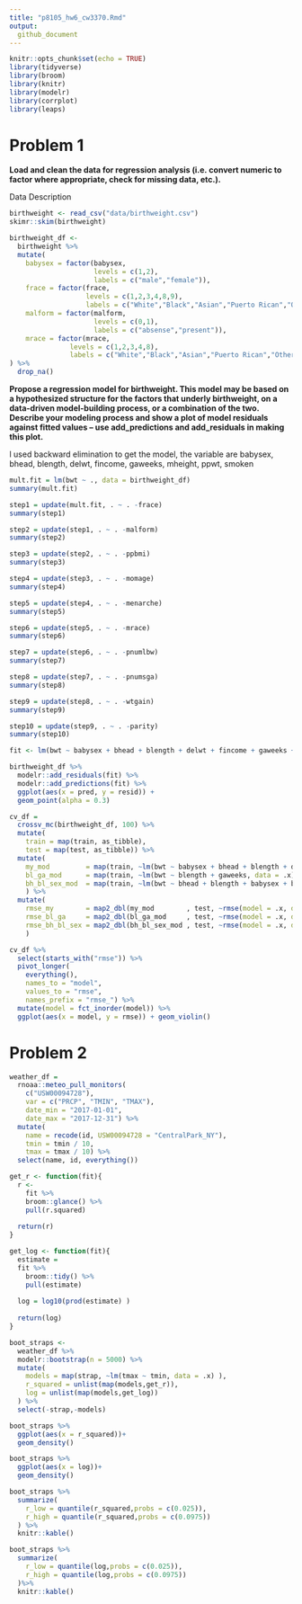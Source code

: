 ```yaml
---
title: "p8105_hw6_cw3370.Rmd"
output: 
  github_document
---
```


```r
knitr::opts_chunk$set(echo = TRUE)
library(tidyverse)
library(broom)
library(knitr)
library(modelr)
library(corrplot)
library(leaps)
```

# Problem 1

**Load and clean the data for regression analysis (i.e. convert numeric to factor where appropriate, check for missing data, etc.).**

Data Description
```r
birthweight <- read_csv("data/birthweight.csv")  
skimr::skim(birthweight)
```

```r
birthweight_df <- 
  birthweight %>% 
  mutate(
    babysex = factor(babysex,
                     levels = c(1,2),
                     labels = c("male","female")),
    frace = factor(frace,
                   levels = c(1,2,3,4,8,9),
                   labels = c("White","Black","Asian","Puerto Rican","Other","Unkown")),
    malform = factor(malform,
                     levels = c(0,1),
                     labels = c("absense","present")),
    mrace = factor(mrace,
               levels = c(1,2,3,4,8),
               labels = c("White","Black","Asian","Puerto Rican","Other"))
) %>% 
  drop_na()

```

**Propose a regression model for birthweight. This model may be based on a hypothesized structure for the factors that underly birthweight, on a data-driven model-building process, or a combination of the two. Describe your modeling process and show a plot of model residuals against fitted values – use add_predictions and add_residuals in making this plot.**

l used backward elimination to get the model, the variable are babysex, bhead, blength, delwt, fincome, gaweeks, mheight, ppwt, smoken
```r
mult.fit = lm(bwt ~ ., data = birthweight_df)
summary(mult.fit)

step1 = update(mult.fit, . ~ . -frace)
summary(step1)

step2 = update(step1, . ~ . -malform)
summary(step2)

step3 = update(step2, . ~ . -ppbmi)
summary(step3)

step4 = update(step3, . ~ . -momage)
summary(step4)

step5 = update(step4, . ~ . -menarche)
summary(step5)

step6 = update(step5, . ~ . -mrace)
summary(step6)

step7 = update(step6, . ~ . -pnumlbw)
summary(step7)

step8 = update(step7, . ~ . -pnumsga)
summary(step8)

step9 = update(step8, . ~ . -wtgain)
summary(step9)

step10 = update(step9, . ~ . -parity)
summary(step10)


```

```r
fit <- lm(bwt ~ babysex + bhead + blength + delwt + fincome + gaweeks + mheight + ppwt + smoken, data =birthweight_df)

birthweight_df %>%
  modelr::add_residuals(fit) %>%
  modelr::add_predictions(fit) %>%
  ggplot(aes(x = pred, y = resid)) +
  geom_point(alpha = 0.3)
```



```r
cv_df = 
  crossv_mc(birthweight_df, 100) %>% 
  mutate(
    train = map(train, as_tibble),
    test = map(test, as_tibble)) %>% 
  mutate(
    my_mod         = map(train, ~lm(bwt ~ babysex + bhead + blength + delwt + fincome + gaweeks + mheight + ppwt + smoken, data = .x)),
    bl_ga_mod      = map(train, ~lm(bwt ~ blength + gaweeks, data = .x)),
    bh_bl_sex_mod  = map(train, ~lm(bwt ~ bhead + blength + babysex + bhead*blength + bhead*babysex + blength*babysex + bhead*blength*babysex, data = .x)) 
    ) %>% 
  mutate(
    rmse_my        = map2_dbl(my_mod        , test, ~rmse(model = .x, data = .y)),
    rmse_bl_ga     = map2_dbl(bl_ga_mod     , test, ~rmse(model = .x, data = .y)),
    rmse_bh_bl_sex = map2_dbl(bh_bl_sex_mod , test, ~rmse(model = .x, data = .y))
    )

cv_df %>% 
  select(starts_with("rmse")) %>% 
  pivot_longer(
    everything(),
    names_to = "model", 
    values_to = "rmse",
    names_prefix = "rmse_") %>% 
  mutate(model = fct_inorder(model)) %>% 
  ggplot(aes(x = model, y = rmse)) + geom_violin()
```

# Problem 2
```r
weather_df = 
  rnoaa::meteo_pull_monitors(
    c("USW00094728"),
    var = c("PRCP", "TMIN", "TMAX"), 
    date_min = "2017-01-01",
    date_max = "2017-12-31") %>%
  mutate(
    name = recode(id, USW00094728 = "CentralPark_NY"),
    tmin = tmin / 10,
    tmax = tmax / 10) %>%
  select(name, id, everything())
```

```r
get_r <- function(fit){
  r <- 
    fit %>% 
    broom::glance() %>% 
    pull(r.squared)
  
  return(r)
}

get_log <- function(fit){
  estimate = 
  fit %>% 
    broom::tidy() %>% 
    pull(estimate)
  
  log = log10(prod(estimate) )
  
  return(log)
}

boot_straps <-  
  weather_df %>% 
  modelr::bootstrap(n = 5000) %>% 
  mutate(
    models = map(strap, ~lm(tmax ~ tmin, data = .x) ),
    r_squared = unlist(map(models,get_r)),
    log = unlist(map(models,get_log))
  ) %>% 
  select(-strap,-models)

boot_straps %>% 
  ggplot(aes(x = r_squared))+
  geom_density()

boot_straps %>% 
  ggplot(aes(x = log))+
  geom_density()
```

```r
boot_straps %>% 
  summarize(
    r_low = quantile(r_squared,probs = c(0.025)),
    r_high = quantile(r_squared,probs = c(0.0975))
  ) %>% 
  knitr::kable()

boot_straps %>% 
  summarize(
    r_low = quantile(log,probs = c(0.025)),
    r_high = quantile(log,probs = c(0.0975))
  )%>% 
  knitr::kable()
```

